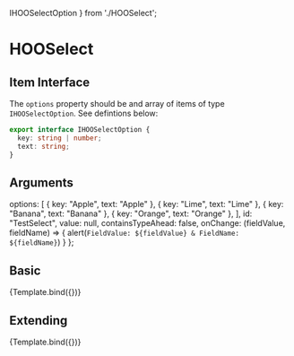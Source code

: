   IHOOSelectOption
} from './HOOSelect';

<Meta title="Atoms/Input/HOOSelect" component={HOOSelect} />

# HOOSelect

## Item Interface
The `options` property should be and array of items of type `IHOOSelectOption`. See defintions below:

```ts
export interface IHOOSelectOption {
  key: string | number;
  text: string;
}
```

## Arguments

<ArgsTable of={HOOSelect} />

  options: [
    { key: "Apple", text: "Apple" },
    { key: "Lime", text: "Lime" },
    { key: "Banana", text: "Banana" },
    { key: "Orange", text: "Orange" },
  ],
  id: "TestSelect", 
  value: null,
  containsTypeAhead: false, 
  onChange: (fieldValue, fieldName) => { alert(`FieldValue: ${fieldValue} & FieldName: ${fieldName}`) } 
};

## Basic
<Canvas>
  <Story 
    name="Basic"
    args = { 
      (function () {
        const mergedArgs = JSON.parse(JSON.stringify(DefaultParams));
        return mergedArgs;
      })()
    }>
    {Template.bind({})}
  </Story>
</Canvas>

## Extending
<Canvas>
  <Story 
    name="Extending"
    args = { 
      (function () {
        const mergedArgs = JSON.parse(JSON.stringify(DefaultParams));
        mergedArgs["rootElementAttributes"] = { style: { backgroundColor: "pink" } };
        return mergedArgs;
      })()
    }>
    {Template.bind({})}
  </Story>
</Canvas>
